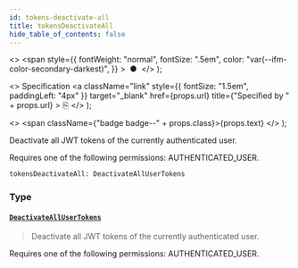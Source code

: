 ```yaml
---
id: tokens-deactivate-all
title: tokensDeactivateAll
hide_table_of_contents: false
---
```


  <>
    <span
      style={{
        fontWeight: "normal",
        fontSize: ".5em",
        color: "var(--ifm-color-secondary-darkest)",
      }}
    >
      &nbsp;●&nbsp;
    </span>
  </>
);

  <>
    Specification
    <a
      className="link"
      style={{ fontSize: "1.5em", paddingLeft: "4px" }}
      target="\_blank"
      href={props.url}
      title={"Specified by " + props.url}
    >
      ⎘
    </a>
  </>
);

  <>
    <span className={"badge badge--" + props.class}>{props.text}</span>
  </>
);

Deactivate all JWT tokens of the currently authenticated user.

Requires one of the following permissions: AUTHENTICATED_USER.

```graphql
tokensDeactivateAll: DeactivateAllUserTokens
```

### Type

#### [`DeactivateAllUserTokens`](../../api-reference/objects/deactivate-all-user-tokens) <Badge class="secondary" text="object"/>

> Deactivate all JWT tokens of the currently authenticated user.

Requires one of the following permissions: AUTHENTICATED_USER.

>
